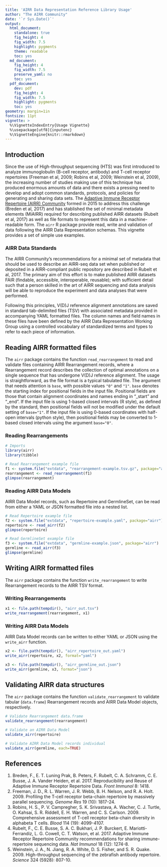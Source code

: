 ```yaml
---
title: 'AIRR Data Representation Reference Library Usage'
author: "The AIRR Community"
date: '`r Sys.Date()`'
output:
  html_document:
    standalone: true
    fig_height: 4
    fig_width: 7.5
    highlight: pygments
    theme: readable
    toc: yes 
  md_document:
    fig_height: 4
    fig_width: 7.5
    preserve_yaml: no
    toc: yes
  pdf_document:
    dev: pdf
    fig_height: 4
    fig_width: 7.5
    highlight: pygments
    toc: yes
geometry: margin=1in
fontsize: 11pt
vignette: >
  %\VignetteIndexEntry{Usage Vignette}
  %\usepackage[utf8]{inputenc}
  %\VignetteEngine{knitr::rmarkdown}
---
```


## Introduction

Since the use of High-throughput sequencing (HTS) was first introduced to analyze 
immunoglobulin (B-cell receptor, antibody) and T-cell receptor repertoires 
(Freeman et al, 2009; Robins et al, 2009; Weinstein et al, 2009), 
the increasing number of studies making use of this technique has produced enormous 
amounts of data and there exists a pressing need to develop and adopt common standards, 
protocols, and policies for generating and sharing data sets. The [Adaptive Immune 
Receptor Repertoire (AIRR) Community](http://airr-community.org) formed in 
2015 to address this challenge (Breden et al, 2017) and has stablished the set of 
minimal metadata elements (MiAIRR) required for describing published AIRR 
datasets (Rubelt et al, 2017) as well as file formats to represent this data in a 
machine-readable form. The `airr` R package provide read, write and validation of data 
following the AIRR Data Representation schemas. This vignette provides a set of 
simple use examples.

### AIRR Data Standards

The AIRR Community's recommendations for a minimal set of metadata that should be 
used to describe an AIRR-seq data set when published or deposited in a 
AIRR-compliant public repository are described in Rubelt et al, 2017. The primary 
aim of this effort is to make published AIRR datasets FAIR (findable, accessible, 
interoperable, reusable); with sufficient detail such that a person skilled in the 
art of AIRR sequencing and data analysis will be able to reproduce the 
experiment and data analyses that were performed.

Following this principles, V(D)J reference alignment annotations are 
saved in standard tab-delimited files (TSV) with associated metadata 
provided in accompanying YAML formatted files. The column names 
and field names in these files have been defined by the 
AIRR Data Representation Working Group using a controlled vocabulary of 
standardized terms and types to refer to each piece of information.

## Reading AIRR formatted files

The `airr` package contains the function `read_rearrangement` to read and validate
files containing AIRR Rearrangement records, where a Rearrangement record describes 
the collection of optimal annotations on a single sequence that has undergone V(D)J reference alignment. 
The usage is straightforward, as the file format is a typical tabulated file. 
The argument that needs attention is `base`, with possible values `"0"` and `"1"`. 
`base` denotes the starting index for positional fields in the input file. 
Positional fields are those that contain alignment coordinates and names 
ending in "_start" and "_end". If the input file is using 1-based closed 
intervals (R style), as defined by the standard, then positional fields will 
not be modified under the default setting of `base="1"`. If the input file is using 
0-based coordinates with half-open intervals (python style), then 
positional fields may be converted to 1-based closed 
intervals using the argument `base="0"`.

### Reading Rearrangements
```r
# Imports
library(airr)
library(tibble)

# Read Rearrangement example file
f1 <- system.file("extdata", "rearrangement-example.tsv.gz", package="airr")
rearrangement <- read_rearrangement(f1)
glimpse(rearrangement)
```

### Reading AIRR Data Models

AIRR Data Model records, such as Repertoire and GermlineSet, can be read from either a YAML 
or JSON formatted file into a nested list.

```r
# Read Repertoire example file
f2 <- system.file("extdata", "repertoire-example.yaml", package="airr")
repertoire <- read_airr(f2)
glimpse(repertoire)

# Read GermlineSet example file
f3 <- system.file("extdata", "germline-example.json", package="airr")
germline <- read_airr(f3)
glimpse(germline)
```


## Writing AIRR formatted files

The `airr` package contains the function `write_rearrangement` to write
Rearrangement records to the AIRR TSV format.

### Writing Rearrangements

```r
x1 <- file.path(tempdir(), "airr_out.tsv")
write_rearrangement(rearrangement, x1)
```

### Writing AIRR Data Models

AIRR Data Model records can be written to either YAML or JSON using the `write_airr` function.

```r
x2 <- file.path(tempdir(), "airr_repertoire_out.yaml")
write_airr(repertoire, x2, format="yaml")

x3 <- file.path(tempdir(), "airr_germline_out.json")
write_airr(germline, x3, format="json")
```

## Validating AIRR data structures

The `airr` package contains the function `validate_rearrangement` to validate
tabular (`data.frame`) Rearrangement records and AIRR Data Model objects, respectively.

```r
# Validate Rearrangement data.frame
validate_rearrangement(rearrangement)

# Validate an AIRR Data Model
validate_airr(repertoire)

# Validate AIRR Data Model records individual 
validate_airr(germline, each=TRUE)
```

## References

1. Breden, F., E. T. Luning Prak, B. Peters, F. Rubelt, C. A. Schramm, C. E. Busse, 
    J. A. Vander Heiden, et al. 2017. Reproducibility and Reuse of Adaptive Immune 
    Receptor Repertoire Data. *Front Immunol* 8: 1418.
2. Freeman, J. D., R. L. Warren, J. R. Webb, B. H. Nelson, and R. A. Holt. 2009. 
    Profiling the T-cell receptor beta-chain repertoire by massively parallel sequencing.
    *Genome Res* 19 (10): 1817-24.
3. Robins, H. S., P. V. Campregher, S. K. Srivastava, A. Wacher, C. J. Turtle, 
    O. Kahsai, S. R. Riddell, E. H. Warren, and C. S. Carlson. 2009. 
    Comprehensive assessment of T-cell receptor beta-chain diversity in alphabeta T cells.
    *Blood* 114 (19): 4099-4107.
4. Rubelt, F., C. E. Busse, S. A. C. Bukhari, J. P. Burckert, E. Mariotti-Ferrandiz, 
    L. G. Cowell, C. T. Watson, et al. 2017. Adaptive Immune Receptor Repertoire Community 
    recommendations for sharing immune-repertoire sequencing data.
    *Nat Immunol* 18 (12): 1274-8.
5. Weinstein, J. A., N. Jiang, R. A. White, D. S. Fisher, and S. R. Quake. 2009.
    High-throughput sequencing of the zebrafish antibody repertoire.
    *Science* 324 (5928): 807-10.

